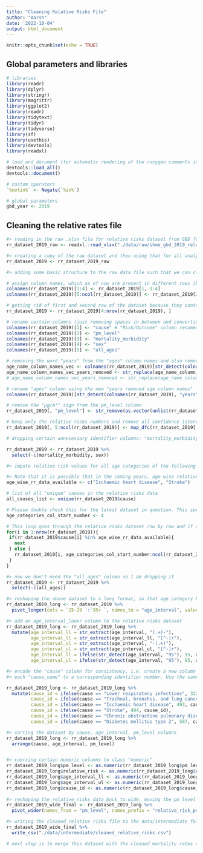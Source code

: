 ```yaml
---
title: "Cleaning Relative Risks File"
author: "Aarsh"
date: '2022-10-04'
output: html_document
---
```


```r
knitr::opts_chunk$set(echo = TRUE)
```

## Global parameters and libraries
```r

# libraries
library(readr)
library(dplyr)
library(stringr)
library(magrittr)
library(ggplot2)
library(readr)
library(tidytext)
library(tidyr)
library(tidyverse)
library(sf)
library(usethis)
library(devtools)
library(readxl)

# load and document (for automatic rendering of the roxygen comments into a man file) to keep things updated
devtools::load_all()
devtools::document()

# custom operators
`%notin%` <- Negate(`%in%`)

# global parameters 
gbd_year <- 2019

```

## Cleaning the relative rates file

```r

#> reading in the raw .xlsx file for relative risks dataset from GBD for the year mentioned up top in the "lib_glob_parameters" code chunk
rr_dataset_2019_raw <- readxl::read_xlsx("./data/raw/ihme_gbd_2019_relative_risks_by_cause.xlsx")

#> creating a copy of the raw dataset and then using that for all analysis
rr_dataset_2019 <- rr_dataset_2019_raw

#> adding some basic structure to the raw data file such that we can clearly recognize the column names before we start cleaning. In doing so, remove the unnecessary descritive information from the file and only keep the information that is relevant for analysis.

# assign column names, which as of now are present in different rows (because the raw file was formatted this way).
colnames(rr_dataset_2019)[1:4] <- rr_dataset_2019[1, 1:4] 
colnames(rr_dataset_2019)[5:ncol(rr_dataset_2019)] <- rr_dataset_2019[2, 5:ncol(rr_dataset_2019)] 

# getting rid of first and second row of the dataset because they contain "column name" information, which has already been placed in its proper place in the step above.
rr_dataset_2019 <- rr_dataset_2019[4:nrow(rr_dataset_2019), ]

# rename certain columns (just removing spaces in between and converting to snake case)
colnames(rr_dataset_2019)[1] <- "cause" # "Risk/Outcome" column renamed to "Cause"
colnames(rr_dataset_2019)[2] <- "pm_level"
colnames(rr_dataset_2019)[3] <- "mortality_morbidity"
colnames(rr_dataset_2019)[4] <- "sex"
colnames(rr_dataset_2019)[5] <- "all_ages"

# removing the word "years" from the "ages" column names and also remove  any "+" signs in age columns (e.g. "95+")
age_name_column_names_vec <- colnames(rr_dataset_2019)[str_detect(colnames(rr_dataset_2019), "years")]
age_name_column_names_vec_years_removed <- str_replace(age_name_column_names_vec, "years", "")
# age_name_column_names_vec_years_removed <- str_replace(age_name_column_names_vec_years_removed, "\\+", "")

# rename "ages" column using the new "years removed age column names"
colnames(rr_dataset_2019)[str_detect(colnames(rr_dataset_2019), "years")] <- age_name_column_names_vec_years_removed

# remove the "µg/m³" sign from the pm_level column
rr_dataset_2019[, "pm_level"] <- str_remove(as.vector(unlist(rr_dataset_2019[, "pm_level"])), "µg/m³")

# keep only the relative risks numbers and remove all confidence interval information from all columns. For example: if we have this: "2.345 (1.234 to 3.232)", after cleaning we should be left with "2.345".
rr_dataset_2019[, 5:ncol(rr_dataset_2019)] <- map_dfc(rr_dataset_2019[, 5:ncol(rr_dataset_2019)], function(x){as.numeric(str_replace(x, "\\(.+\\)$", ""))})

# dropping certain unnecessary identifier columns: "mortality_morbidity" (whose value = 'both' for all rows), "sex" (whose value = 'both' for all rows)

rr_dataset_2019 <- rr_dataset_2019 %>%
  select(-c(mortality_morbidity, sex))

#> impute relative risk values for all age categories of the following causes: "Lower Respiratory Infections", "Tracheal, Bronchus and lung cancer", "Chronic Obstructive Pulmonary Disease", "Diabetes mellitus type 2" by using the "all_ages" column relative risks. The assumption is that relative risks for these diseases do not vary by age, so the imputation simply copies the "all_ages" column number for a given cause "x" (the ones listed in this paragraph) into all other age categories for cause "x". Need to check if this assumption is actually backed by solid research. 

#> Note that it is possible that in the coming years, age wise relative risks data starts to become available for the above 4 causes. This is why the vector named "age_wise_rr_data_not_available" below may change (and has to be accordingly updated) from one year to the next. Please make sure to do so before running the code.
age_wise_rr_data_available <- c("Ischaemic heart disease", "Stroke")

# list of all "unique" causes in the relative risks data
all_causes_list <- unique(rr_dataset_2019$cause)

# Please double check this for the latest dataset in question. This specifically refers to the number of the column from where the age categories start. In the current dataset, the first age category (i.e. 25-29) is the fourth column, which is why as of now it equates to 4. 
age_categories_col_start_number <- 4

# This loop goes through the relative risks dataset row by row and if a cause is NOT in "age_wise_rr_data_available" list of causes, it copies the "all_ages" value into all other age category columns. This is following from the imputation assumption explained above.
for(i in 1:nrow(rr_dataset_2019)){
 if(rr_dataset_2019$cause[i] %in% age_wise_rr_data_available){
   next
 } else {
   rr_dataset_2019[i, age_categories_col_start_number:ncol(rr_dataset_2019)] <- as.numeric(rr_dataset_2019[i, "all_ages"])
 }
}

#> now we don't need the "all_ages" column so I am dropping it
rr_dataset_2019 <- rr_dataset_2019 %>%
  select(-c(all_ages))

#> reshaping the above dataset to a long format, so that age category becomes a single column. Note: there is an additional space in each of the age cateogry column names. For example: the column name "25-29" is actually "25-29 ".
rr_dataset_2019_long <- rr_dataset_2019 %>%
  pivot_longer(cols = `25-29 `:`95+ `, names_to = "age_interval", values_to = "relative_risk")

#> add an age_interval_lower column to the relative risks dataset
rr_dataset_2019_long <- rr_dataset_2019_long %>%
  mutate(age_interval_ll = str_extract(age_interval, "(.+)-"), 
         age_interval_ll = str_extract(age_interval_ll, "[^-]+"), 
         age_interval_ul = str_extract(age_interval, "-(.+)"), 
         age_interval_ul = str_extract(age_interval_ul, "[^-]+"), 
         age_interval_ll = ifelse(str_detect(age_interval, "95"), 95, age_interval_ll), 
         age_interval_ul = ifelse(str_detect(age_interval, "95"), 95, age_interval_ul))

#> encode the "cause" column for consistency, i.e. create a new column called "cause_id" that will map 
#> each "cause_name" to a corresponding identifier number. Use the same encoding in the mortality rates cleaning file.

rr_dataset_2019_long <- rr_dataset_2019_long %>%
  mutate(cause_id = ifelse(cause == "Lower respiratory infections", 322, cause), 
         cause_id = ifelse(cause == "Tracheal, bronchus, and lung cancer", 426,  cause_id), 
         cause_id = ifelse(cause == "Ischaemic heart disease", 493, cause_id), 
         cause_id = ifelse(cause == "Stroke", 494, cause_id), 
         cause_id = ifelse(cause == "Chronic obstructive pulmonary disease", 509, cause_id), 
         cause_id = ifelse(cause == "Diabetes mellitus type 2", 587, cause_id))

#> sorting the dataset by cause, age_interval, pm_level columns
rr_dataset_2019_long <- rr_dataset_2019_long %>%
  arrange(cause, age_interval, pm_level)


#> coercing certain numeric columns to class "numeric"
rr_dataset_2019_long$pm_level <- as.numeric(rr_dataset_2019_long$pm_level)
rr_dataset_2019_long$relative_risk <- as.numeric(rr_dataset_2019_long$relative_risk)
rr_dataset_2019_long$age_interval_ll <- as.numeric(rr_dataset_2019_long$age_interval_ll)
rr_dataset_2019_long$age_interval_ul <- as.numeric(rr_dataset_2019_long$age_interval_ul)
rr_dataset_2019_long$cause_id <- as.numeric(rr_dataset_2019_long$cause_id)
 
#> reshaping the relative risks data back to wide, moving the pm level wise relative risks in the columns, so that the [cause, age_interval] combination can become a unique identifier. This way, we can easily merge the relative risks dataset with the mortality rates dataset.
rr_dataset_2019_wide_final <- rr_dataset_2019_long %>%
  pivot_wider(names_from = "pm_level", names_prefix = "relative_risk_pm", values_from = "relative_risk")

#> writing the cleaned relative risks file to the data/intermediate folder 
rr_dataset_2019_wide_final %>%
  write_csv("./data/intermediate/cleaned_relative_risks.csv")

# next step is to merge this dataset with the cleaned mortality rates dataset, which will happen in the "calc_mortality_rates.Rmd" file

```

